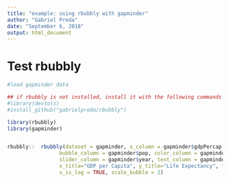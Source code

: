 ```yaml
---
title: "example: using rbubbly with gapminder"
author: "Gabriel Preda"
date: "September 6, 2018"
output: html_document
---
```



# Test rbubbly 




```r
#load gapminder data

## if rbubbly is not installed, install it with the following commands
#library(devtols)
#install_github("gabrielpreda/rbubbly")

library(rbubbly)
library(gapminder)


rbubbly::  rbubbly(dataset = gapminder, x_column = gapminder$gdpPercap, y_column = gapminder$lifeExp, 
                 bubble_column = gapminder$pop, color_column = gapminder$continent, 
                 slider_column = gapminder$year, text_column = gapminder$country,
                 x_title="GDP per Capita", y_title="Life Expectancy", title='Gapminder Global Indicators',
                 x_is_log = TRUE, scale_bubble = 2)
```
